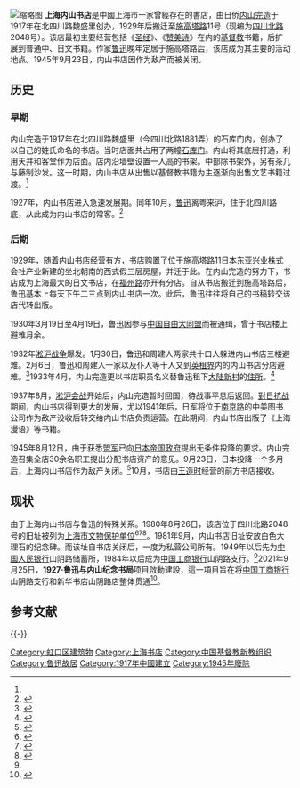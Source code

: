 {{文物保护单位
| 级别 = 省级
| 省区市 = 上海市
| 名称 = 内山书店旧址
| 图片 = [[File:Uchiyama_Bookstore.jpg|250px]]
| 编号 = 
| 分类 = 近现代重要史迹及代表性建筑
| 时代 = 1927年
| 所在 = [[上海市|上海市]][[虹口区|虹口区]]
| 登录 = 1980年8月26日
}}
[[File:Site_of_Uchiyama_Bookstore,_Nameplate_01.jpg|缩略图]]
'''上海内山书店'''是中國上海市一家曾經存在的書店，由日侨[[内山完造|内山完造]]于1917年在北四川路魏盛里创办，1929年后搬迁至[[施高塔路|施高塔路]]11号（现编为[[四川北路|四川北路]]2048号）。该店最初主要经营包括《[[圣经|圣经]]》、《[[赞美诗|赞美诗]]》在内的[[基督教|基督教]]书籍，后扩展到普通中、日文书籍。作家[[鲁迅|鲁迅]]晚年定居于施高塔路后，该店成为其主要的活动地点。1945年9月23日，内山书店因作为敌产而被关闭。

==历史==
===早期===
内山完造于1917年在北四川路魏盛里（今四川北路1881弄）的石库门内，创办了以自己的姓氏命名的书店。当时店面共占用了两幢[[石库门|石库门]]。内山将其底层打通，利用天井和客堂作为店面。店内沿墙壁设置一人高的书架。中部除书架外，另有茶几与藤制沙发。这一时期，内山书店从出售以基督教书籍为主逐渐向出售文艺书籍过渡。<ref name="ns"/>

1927年，内山书店进入急速发展期。同年10月，[[鲁迅|鲁迅]]离粤来沪，住于北四川路底，从此成为内山书店的常客。<ref>{{cite web |url=http://book.ifeng.com/yeneizixun/detail_2012_11/30/19718474_0.shtml |language=zh |title=内山书店：鲁迅的特有媒介 |publisher=凤凰网·读书 |accessdate=2014-07-09 |archive-date=2020-11-04 |archive-url=https://web.archive.org/web/20201104042109/http://book.ifeng.com/yeneizixun/detail_2012_11/30/19718474_0.shtml |dead-url=no }}</ref>

===后期===
1929年，随着内山书店经营有方，书店购置了位于施高塔路11日本东亚兴业株式会社产业新建的坐北朝南的西式假三层房屋，并迁于此。在内山完造的努力下，书店成为上海最大的日文书店，在[[福州路_(上海)|福州路]]亦开有分店。自从书店搬迁到施高塔路后，鲁迅基本上每天下午二三点到内山书店一次。此后，鲁迅往往将自己的书稿转交该店代转出版。

1930年3月19日至4月19日，鲁迅因参与[[中国自由大同盟|中国自由大同盟]]而被通缉，曾于书店楼上避难月余。

1932年[[一·二八事變|淞沪战争]]爆发。1月30日，鲁迅和周建人两家共十口人躲进内山书店三楼避难。2月6日，鲁迅和周建人一家以及仆人等十人又到[[上海英租界|英租界]]内的内山书店分店避难。<ref>{{cite web |author1=一地秋白 |title=淞沪抗战时的鲁迅：举家迁到日本人开的书店里避难 |url=http://news.ifeng.com/history/zhongguojindaishi/detail_2014_02/16/33859499_0.shtml |website=凤凰网 |accessdate=2018-12-12 |date=2014-02-16 |archive-date=2020-06-06 |archive-url=https://web.archive.org/web/20200606063118/http://news.ifeng.com/history/zhongguojindaishi/detail_2014_02/16/33859499_0.shtml |dead-url=no }}</ref>1933年4月，内山完造更以书店职员名义替鲁迅租下[[大陆新村|大陆新村]]的[[上海鲁迅故居|住所]]。<ref name="ns">{{cite book|author=上海市虹口区人民政府 |title=《上海市虹口区地名志》 |publisher=百家出版社 |location=上海市绍兴路5号 |page=369 |isbn=7805760055 |date=1989年9月}}</ref>

1937年8月，[[淞沪会战|淞沪会战]]开始后，内山完造暂时回国，待战事平息后返回。[[對日抗战|對日抗战]]期间，内山书店得到更大的发展，尤以1941年后，日军将位于[[南京东路_(上海市)|南京路]]的中美图书公司作为敌产没收后转交给内山书店负责运营。在此期间，内山书店出版了《上海漫语》等书籍。

1945年8月12日，由于获悉[[盟军|盟军]]已向[[大日本帝国|日本帝国政府]]提出无条件投降的要求。内山完造召集全店30余名职工提出分配书店资产的意见。9月23日，日本投降一个多月后，上海内山书店作为敌产关闭。<ref>{{cite web |url=http://www.uchiyama-shoten.co.jp/company/history.html |language=zh |title=日中友好の歴史とともに---内山書店 |publisher=株式会社内山書店 |accessdate=2014-07-09 |deadurl=yes |archiveurl=https://web.archive.org/web/20141104181556/http://uchiyama-shoten.co.jp/company/history.html |archivedate=2014-11-04 }}</ref>10月，书店由[[王造时|王造时]]经营的前方书店接收。

==现状==
由于上海内山书店与鲁迅的特殊关系。1980年8月26日，该店位于四川北路2048号的旧址被列为[[上海市文物保护单位|上海市文物保护单位]]<ref>{{Cite book|title=新编上海大观|last=卢莹辉主编；吴云溥，曹宪镛，徐同甫，林路副主编|publisher=上海：[[上海社会科学院出版社|上海社会科学院出版社]]|year=1993.03|isbn=7-80515-697-2|pages=547-551}}</ref><ref>{{Cite book|title=中国文物地图集 上海分册|last=国家文物局主编|publisher=北京：[[中华地图学社|中华地图学社]]|year=2017.01|isbn=978-7-80031-643-2|pages=136-140}}</ref><ref>{{cite web |url=http://wgj.sh.gov.cn/node2/n1716/n1718/n1755/n1776/n1785/u1a81911.html |language=zh |title=上海市市级文物保护单位一览表 |publisher=上海市人民政府 |accessdate=2014-07-09 |deadurl=yes |archiveurl=https://web.archive.org/web/20140714210255/http://wgj.sh.gov.cn/node2/n1716/n1718/n1755/n1776/n1785/u1a81911.html |archivedate=2014-07-14 }}</ref>。1981年9月，内山书店旧址安放白色大理石的纪念碑。而该址自书店关闭后，一度为私营公司所有。1949年以后先为[[中国人民银行|中国人民银行]]山阴路储蓄所，1984年以后成为[[中国工商银行|中国工商银行]]山阴路支行。<ref name="ns"/>2021年9月25日，'''1927·鲁迅与内山纪念书局'''项目啟動建設，這一項目旨在将[[中国工商银行|中国工商银行]]山阴路支行和新华书店山阴路店整体贯通<ref>{{cite news |title=鲁迅诞辰140周年，内山书店旧址将打造为纪念书局 |url=https://www.sohu.com/a/491990479_260616 |accessdate=2021-09-25 |archive-date=2021-09-25 |archive-url=https://web.archive.org/web/20210925122516/https://www.sohu.com/a/491990479_260616 }}</ref>。

== 参考文献 ==
{{Reflist}}

{{-}}
{{上海市文物保护单位}}

[[Category:虹口区建筑物|Category:虹口区建筑物]]
[[Category:上海书店|Category:上海书店]]
[[Category:中国基督教新教组织|Category:中国基督教新教组织]]
[[Category:鲁迅故居|Category:鲁迅故居]]
[[Category:1917年中國建立|Category:1917年中國建立]]
[[Category:1945年廢除|Category:1945年廢除]]